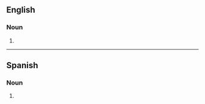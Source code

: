==English==

===Noun===
{{head|en|noun form}}

# {{plural of|promo|lang=en}}

----

==Spanish==

===Noun===
{{head|es|noun form}}

# {{plural of|promo|lang=es}}